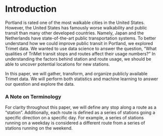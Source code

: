 # Introduction

Portland is rated one of the most walkable cities in the United States. However, the United States has famously worse walkability and public transit than many other developed countries. Namely, Japan and the Netherlands have state-of-the-art public transportation systems. To better understand how we could improve public transit in Portland, we explored Trimet data. We wanted to use data science to answer the question, "What qualities of TriMet transit stops and routes affect their usage numbers?" In understanding the factors behind station and route usage, we should be able to uncover potential locations for new stations.

In this paper, we will gather, transform, and organize publicly available Trimet data. We will perform both statistics and machine learning to answer our question and explore the data.

### A Note on Terminology 

For clarity throughout this paper, we will define any stop along a route as a “station”. Additionally, each route is defined as a series of stations going a specific direction on a specific day. For example, a series of stations running on a weekday is considered a different route from a series of stations running on the weekend.